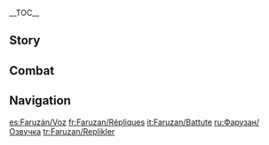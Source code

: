 {{CharacterTabs}}
{{LanguageTabs}}
__TOC__
==Story==
{{VO/Story
|character           = Faruzan

<!-- Hello -->
|vo_01_01_title      = Hello
|vo_01_01_file       = VO_{language}{character} Hello.ogg
|vo_01_01_tx         = Here's the [[Akademiya]]'s Distinguished Scholar Award, this is the [[Sumeru]] Puzzlers' League Lifetime Achievement Award, and there's something from the Synopsium on Ruin Mechanisms... What do you think? Got any interest in becoming my student? Ahem, just as a note, I am from the [[Haravatat]] Darshan. You'll get lost if you try to find me in the halls of [[Kshahrewar]].

<!-- Chats -->
|vo_02_01_title      = Chat: Rules
|vo_02_01_file       = VO_{language}{character} Chat - Rules.ogg
|vo_02_01_tx         = A hundred years have passed, yet there hasn't been any change to those dumb rules at the Akademiya...

|vo_02_02_title      = Chat: Honorifics
|vo_02_02_file       = VO_{language}{character} Chat - Honorifics.ogg
|vo_02_02_tx         = Hm? What did you say? I'm old now, so every other phrase escapes my ears. Try calling me "Madam Faruzan," and I'll see if I can pick that up.

|vo_02_03_title      = Chat: Conducting Research
|vo_02_03_file       = VO_{language}{character} Chat - Conducting Research.ogg
|vo_02_03_tx         = Academic research isn't some kind of fad. Topics don't just go in and out of fashion.

<!-- Weather -->
|vo_03_01_title      = When It Rains
|vo_03_01_file       = VO_{language}{character} When It Rains.ogg
|vo_03_01_tx         = I haven't been a child for many, many years, so I don't see any reason to be excited about the rain.

|vo_03_02_title      = When Thunder Strikes
|vo_03_02_file       = VO_{language}{character} When Thunder Strikes.ogg
|vo_03_02_tx         = Whoa! W&mdash;What? There's nothing wrong with being afraid of thunder even at an older age!

|vo_03_03_title      = When It Snows
|vo_03_03_file       = VO_{language}{character} When It Snows.ogg
|vo_03_03_tx         = How beautiful... How awe-inspiring... Achoo! *sniffle* Yes, and very cold-inducing as well...

|vo_03_04_title      = When the Wind Is Blowing
|vo_03_04_file       = VO_{language}{character} When the Wind Is Blowing.ogg
|vo_03_04_tx         = How cozy... A breezy, open environment really is the best.

|vo_03_05_title      = In the Desert
|vo_03_05_file       = VO_{language}{character} In the Desert.ogg
|vo_03_05_tx         = Hey, how did we circle back here again...

<!-- Greetings -->
|vo_04_01_title      = Good Morning
|vo_04_01_file       = VO_{language}{character} Good Morning.ogg
|vo_04_01_tx         = Youngster, there's nothing quite like an enthusiastic greeting to start your morning! Try to remember now: What are you supposed to say?

|vo_04_02_title      = Good Afternoon
|vo_04_02_file       = VO_{language}{character} Good Afternoon.ogg
|vo_04_02_tx         = I'm starting to get hungry... How about we go get something from the [[Grand Bazaar]]? Anything goes as long as it's not overly "innovative."

|vo_04_03_title      = Good Evening
|vo_04_03_file       = VO_{language}{character} Good Evening.ogg
|vo_04_03_tx         = Don't act so surprised &mdash; scholars of every generation pull all-nighters for their research. After all, the night offers a precious opportunity to contemplate ideas and topics in peace.

|vo_04_04_title      = Good Night
|vo_04_04_file       = VO_{language}{character} Good Night.ogg
|vo_04_04_tx         = This ancient text is making my head spin... Let's call it a night here and get some rest. I'll be heading to bed as well, so good night.

<!-- About -->
|vo_05_01_title      = About {character}: Senior Scholar
|vo_05_01_file       = VO_{language}{character} About {character} - Senior Scholar.ogg
|vo_05_01_tx         = What is it that you'd like to learn more about? Different forms of pressure-based puzzle mechanisms? The base layer design of [[Elemental Monuments]]? Huh, wait... Did you forget to call me "Madam Faruzan" just now when you asked your question?

|vo_05_02_title      = About {character}: A Mentor's Struggles
|vo_05_02_friendship = 4
|vo_05_02_file       = VO_{language}{character} About {character} - A Mentor's Struggles.ogg
|vo_05_02_tx         = I want my students to truly enjoy the study of ancient texts. If I can't find anyone like that, then I just won't take on any students! Ah, right, about finding someone to help me with my work... It's pretty reasonable for students to help their mentors when they have some free time, right? I mean, even I did that back in the day...

<!-- About Us -->
|vo_06_01_title      = About Us: Student Recruitment
|vo_06_01_file       = VO_{language}{character} About Us - Student Recruitment.ogg
|vo_06_01_tx         = Serious question: why don't you become my student? I'll tailor research topics to your needs and thoroughly explain everything you need to know. We can focus on practical ways to unlock modern-age puzzle mechanisms, and build on that with some work on the deciphering of associated texts. I've walked the walk, so I can promise you that everything you'd learn would be a great boon for your future adventures. There's no reason not to trust me!

|vo_06_02_title      = About Us: Solving Puzzles
|vo_06_02_friendship = 6
|vo_06_02_file       = VO_{language}{character} About Us - Solving Puzzles.ogg
|vo_06_02_tx         = When I was trapped, I spent so long solving puzzles that I became numb to even the flow of time. Now that I'm free again, I no longer have to face the puzzles of the world all on my own. Maybe we'll be able to spend some fun times together copying inscriptions, deciphering runes, and solving puzzles... Every minute should be savored.

<!-- Miscellany I -->
|vo_07_01_title      = About the [[Vision]]
|vo_07_01_friendship = 4
|vo_07_01_file       = VO_{language}{character} About the Vision.ogg
|vo_07_01_tx         = Hmph. My illustrious resume aside, my intellectual capabilities have been acknowledged even by the [[Barbatos|Anemo Archon]] himself. As for why I still can't find any students... Well, it's not due to any faults on my part or that of my Darshan. Maybe it's a matter of timing? I also received my Vision at precisely an opportune moment, after all.
|vo_07_01_mention    = Barbatos

|vo_07_02_title      = Something to Share: [[Kshahrewar]]
|vo_07_02_file       = VO_{language}{character} Something to Share - Kshahrewar.ogg
|vo_07_02_tx         = "Going forward, Kshahrewar will be the only Darshan dedicated to the study of mechanisms"... Hmph, if you ask me, the Kshahrewar scholars have gotten way ahead of themselves. When I was cracking puzzles all over Sumeru, they were still playing with rudimentary building blocks.

|vo_07_03_title      = Something to Share: [[Haravatat]]
|vo_07_03_file       = VO_{language}{character} Something to Share - Haravatat.ogg
|vo_07_03_tx         = Those geezers at Haravatat love to decline my funding requests with the excuse that my research's become too niche and impractical. By that logic, since we're still the Darshan with the lowest enrollment numbers, we might as well close our doors altogether.

|vo_07_04_title      = Interesting Things
|vo_07_04_file       = VO_{language}{character} Interesting Things.ogg
|vo_07_04_tx         = I've visited numerous ruins of all shapes and sizes and interpreted what scant texts and symbols I could find. [[Ruin Drakes]] are indeed mechanisms of the highest order. Hmm... perhaps "mechanism" isn't the best word for them. You could argue that they're antiquated "living organisms" that have managed to survive until the present day...

<!-- About Others -->
|vo_08_01_title      = About [[Lesser Lord Kusanali]]
|vo_08_01_friendship = 4
|vo_08_01_quest      = Akasha Pulses, the Kalpa Flame Rises
|vo_08_01_file       = VO_{language}{character} About Lesser Lord Kusanali.ogg
|vo_08_01_tx         = Knowledge is naturally something that cannot be limited or restrained. It's like how Kshahrewar can utilize Haravatat's research findings. All scholars will be grateful to Lesser Lord Kusanali for releasing the Akademiya&mdash; no, the entire City of Wisdom from the shackles of selfish desires. All who thirst for knowledge are now afforded the opportunity to search for treasures in the vast sea of knowledge.
|vo_08_01_mention    = Lesser Lord Kusanali

|vo_08_02_title      = About [[Tighnari]]
|vo_08_02_friendship = 4
|vo_08_02_file       = VO_{language}{character} About Tighnari.ogg
|vo_08_02_tx         = One of my favorite projects is researching rainforest ruins. Ah right, I should ask Tighnari to come with me next time. It's always fun to travel with the living copy of the Rainforest Survival Guide. I must say, even though I've been around for more than a hundred years, he's seen far more varieties of fungi than I've had the chance to taste...
|vo_08_02_mention    = Tighnari

|vo_08_03_title      = About [[Collei]]
|vo_08_03_friendship = 4
|vo_08_03_file       = VO_{language}{character} About Collei.ogg
|vo_08_03_tx         = Ah, Collei... She's respectful toward her elders, diligent, and has a hard-working attitude &mdash; truly the perfect student! Children like her deserve all the affection and praise. [[Tighnari]] really has no reason to be as strict as he has been. Hmph... I need to find a way to win her over... Ahem! What I meant to say was, as a senior scholar, I should find ways to improve the learning environment of younger students.
|vo_08_03_mention    = Collei,Tighnari

|vo_08_04_title      = About [[Cyno]]
|vo_08_04_friendship = 4
|vo_08_04_file       = VO_{language}{character} About Cyno.ogg
|vo_08_04_tx         = Cyno's jokes are composed using modern words and language patterns, but I still struggle to decipher any hidden meaning from his grammar and prose... Huh? It's all just literal meanings and homophones? Really...? Then, those jokes don't have any substance at all...
|vo_08_04_mention    = Cyno

|vo_08_05_title      = About [[Layla]]
|vo_08_05_friendship = 4
|vo_08_05_file       = VO_{language}{character} About Layla.ogg
|vo_08_05_tx         = Sometimes, she'll lower her head and keep her distance when she sees me. However, she's all smiles and greetings at night... I don't quite get her. Anyway, most kids in [[Rtawahist]] are geniuses. A quirk or two isn't anything to concern myself with.
|vo_08_05_mention    = Layla

|vo_08_06_title      = About [[Kaveh]]
|vo_08_06_friendship = 4
|vo_08_06_file       = VO_{language}{character} About Kaveh.ogg
|vo_08_06_tx         = Kaveh's a good kid with great potential. I had a casual chat with him once about some principles of mechanism construction. Hmm, how should I put it... He's too much of an artsy romantic, but at least he has some original ideas, which is rare nowadays. I've heard that he's fallen on some hard times, so I'm planning to invite him out for a good meal once my funding gets approved. It'll happen soon, promise.
|vo_08_06_mention    = Kaveh

|vo_08_07_title      = About [[Nilou]]
|vo_08_07_friendship = 4
|vo_08_07_file       = VO_{language}{character} About Nilou.ogg
|vo_08_07_tx         = I remember her; she's a courteous girl. I've only been to the Grand Bazaar a few times, but she's already remembered my name and face, and she's even tried to get the others to stop arguing with me. She really gets it! All youngsters should be more like her.
|vo_08_07_mention    = Nilou

|vo_08_08_title      = About [[Sethos]]
|vo_08_08_friendship = 4
|vo_08_08_file       = VO_{language}{character} About Sethos.ogg
|vo_08_08_tx         = Oh? You mean the new arrival? Yes, didn't he show up at the perfect time! I still don't know which Darshan he belongs to, but I seem to run into him all the time these days: out on the streets, in shops, at restaurants... It's like he's everywhere at once. The way he nods his head when he talks, it's like... oh, I don't know, like... a little puppy, yes. Eloquent young fellow, too. Seems like a good egg. Anyway, are you acquainted with him? You must encourage him to enroll in my classes. Tell him Madam Faruzan will take good care of him.
|vo_08_08_mention    = Sethos

<!-- More About -->
|vo_09_01_title      = More About {character}: I
|vo_09_01_file       = VO_{language}{character} More About {character} - 01.ogg
|vo_09_01_tx         = Interested in my story? Well, Madam Faruzan's life started more than a hundred years ago, and her story covers as much ground as some major academic publications. Still curious? Good, willingness to learn is an indispensable trait for scholars. You've got one foot in the door.

|vo_09_02_title      = More About {character}: II
|vo_09_02_friendship = 3
|vo_09_02_file       = VO_{language}{character} More About {character} - 02.ogg
|vo_09_02_tx         = Solving a truly ancient mechanical puzzle requires deciphering a deluge of ancient texts. I don't mean to boast, but they're probably on a completely different level from the ones you've solved on your adventures. Oh? Don't believe me? Then why don't you pick out some of the hardest ones you've done and show them to me? If I spend more than a half hour on any of them, it's your win.

|vo_09_03_title      = More About {character}: III
|vo_09_03_friendship = 4
|vo_09_03_file       = VO_{language}{character} More About {character} - 03.ogg
|vo_09_03_tx         = If I didn't accidentally lose myself in that [[King Deshret]] ruin, I could have contributed even more to Sumeru... Thankfully, my manuscripts and treatises were still put to good use. Those freeloading Kshahrewar used them to establish the fundamentals of the study of mechanisms. Haha, I'm not called "Madam Faruzan" for nothing, you know.
|vo_09_03_mention    = King Deshret

|vo_09_04_title      = More About {character}: IV
|vo_09_04_friendship = 5
|vo_09_04_file       = VO_{language}{character} More About {character} - 04.ogg
|vo_09_04_tx         = As a scholar, I should have the courage to accept failure and shoulder all of its consequences. I never wanted anyone to pity me, whether it be back then or right now. Also, don't forget that I eventually managed to solve that final puzzle by my own power, and freed myself from that accursed place... Instead of pity, shouldn't people feel encouragement and inspiration from my story?

|vo_09_05_title      = More About {character}: V
|vo_09_05_friendship = 6
|vo_09_05_file       = VO_{language}{character} More About {character} - 05.ogg
|vo_09_05_tx         = My field of study is nowhere as esteemed as it used to be, and Haravatat has refused me funding more than once. Every now and then, Kshahrewar will try to invite me to teach under their banner, and the conditions they've offered me are truly out of this world. More students, a higher spending limit... I still turned them down, however. No matter what, someone has to keep studying niche topics, so we can expand the frontiers of humanity's knowledge.

<!-- Miscellany II -->
|vo_10_01_title      = {character}'s Hobbies
|vo_10_01_file       = VO_{language}{character} Hobbies.ogg
|vo_10_01_tx         = Some greedy merchants and mercenaries try to hawk "antiques" of unknown origin in [[Port Ormos]] at exorbitant prices, but their goods are nothing more than secondhand trash. Hmph, I bust their scams whenever I catch sight of one. My skill in antiques appraisal is probably second only to the gods of the Seven.

|vo_10_02_title      = {character}'s Troubles
|vo_10_02_file       = VO_{language}{character} Troubles.ogg
|vo_10_02_tx         = A hundred years ago, my greatest source of frustration was my inability to decipher the information engraved on ruin monuments. Now, nothing irritates me more than the struggle to get funding. Ugh, it's making my head hurt again...

|vo_10_03_title      = Favorite Food
|vo_10_03_file       = VO_{language}{character} Favorite Food.ogg
|vo_10_03_tx         = You can improve the aroma of batter several times over if you bake it in the oven. Next time we're in the kitchen, I'll make some for you so you can get a taste of the flavors from my time. Since it'll be my super secret ancient recipe, I bet you won't find anything like it in the whole Grand Bazaar.

|vo_10_04_title      = Least Favorite Food
|vo_10_04_file       = VO_{language}{character} Least Favorite Food.ogg
|vo_10_04_tx         = There's a new dessert that they call [[Padisarah Pudding]]. Who decided to create it? Shouldn't puddings be made with rice? These culinary innovations are really getting out of hand. Thank you, but there's really no need to share it with me, even if you made it yourself.

<!-- Receiving a Gift -->
|vo_11_01_title      = Receiving a Gift: I
|vo_11_01_file       = VO_{language}{character} Receiving a Gift - 01.ogg
|vo_11_01_tx         = *munch* This is tastier than the food at most historic establishments. Could it be that the culinary arts haven't stopped improving?

|vo_11_02_title      = Receiving a Gift: II
|vo_11_02_file       = VO_{language}{character} Receiving a Gift - 02.ogg
|vo_11_02_tx         = The appearance, smell, and taste of this dish are all excellent. Do you read a lot of professional cooking books?

|vo_11_03_title      = Receiving a Gift: III
|vo_11_03_file       = VO_{language}{character} Receiving a Gift - 03.ogg
|vo_11_03_tx         = Hm? This indescribable taste... Are you trying to get me to figure out what this is?

<!-- Birthday -->
|vo_12_01_title      = Birthday
|vo_12_01_file       = VO_{language}{character} Birthday.ogg
|vo_12_01_tx         = Happy birthday! Here's a small toy for you. It's an assembly of a number of miniature puzzle mechanisms &mdash; you can find a button and lever here, as well as a roller to the side. Just play with it however you want, and I'll take care of it if it breaks. Hmph, and don't think I'm treating you like a child. Everyone, regardless of age, could use a moment of happiness and relaxation.

<!-- Feelings About Ascension -->
|vo_13_01_title      = Feelings About Ascension: Intro
|vo_13_01_ascension  = 1
|vo_13_01_file       = VO_{language}{character} Feelings About Ascension -  01.ogg
|vo_13_01_tx         = Ha, aren't you an energetic youngster? So enthusiastic, even about collecting materials.

|vo_13_02_title      = Feelings About Ascension: Building Up
|vo_13_02_ascension  = 2
|vo_13_02_file       = VO_{language}{character} Feelings About Ascension -  02.ogg
|vo_13_02_tx         = Oh? Have you unlocked some kind of mechanism? A continuous current of power is streaming in.

|vo_13_03_title      = Feelings About Ascension: Climax
|vo_13_03_ascension  = 4
|vo_13_03_file       = VO_{language}{character} Feelings About Ascension -  03.ogg
|vo_13_03_tx         = Huh, you're really putting a lot into this... Don't worry, it's my responsibility as your senior to guide and protect you. I won't let you go astray.

|vo_13_04_title      = Feelings About Ascension: Conclusion
|vo_13_04_ascension  = 6
|vo_13_04_file       = VO_{language}{character} Feelings About Ascension -  04.ogg
|vo_13_04_tx         = The past one hundred years have only afforded me the glimpse of a spindrift floating upon the endless sea of wisdom. As for the fields and puzzles that remain to be studied and explored... It'll be up to you and I to reveal their secrets.
}}

==Combat==
{{Combat VO
|character              = Faruzan

<!-- Elemental Skill -->
|skill_1_tx             = Too late for regrets.
|skill_2_tx             = Dare to mess with me?
|skill_3_tx             = We'll see about that.

<!-- Elemental Burst -->
|burst_1_tx             = Gears of the storm!
|burst_2_tx             = Have fun with this gift!
|burst_3_tx             = Truth repeats its course.

<!-- Sprint Start -->
|sprint-s_1_file        = Sprint Start 01,Sprint Start 02,Sprint Start 03

<!-- Deploying Wind Glider -->
|glider_1_file          = Deploying Wind Glider 01,Deploying Wind Glider 02,Deploying Wind Glider 03

<!-- Opening Treasure Chest -->
|chest_1_tx             = A historical artifact? Hmph... never mind.
|chest_2_tx             = A find that was worth the trip.
|chest_3_tx             = Here you go. "Thank you, Madam Faruzan."

<!-- Low HP -->
|low-hp_1_tx            = This isn't new!
|low-hp_2_tx            = This setback is nothing...
|low-hp_3_tx            = Don't underestimate me...

<!-- Ally at Low HP -->
|ally-low-hp_1_tx       = Careful, don't lose your life.
|ally-low-hp_2_tx       = Watch and learn, youngster!

<!-- Fallen -->
|fallen_1_tx            = The puzzle... is still unsolved...
|fallen_2_tx            = A scholar's journey... shouldn't end...
|fallen_3_tx            = Time... didn't stop for me...

<!-- Light Hit Taken -->
|hit-l_1_file           = Light Hit Taken 01,Light Hit Taken 02,Light Hit Taken 03,Light Hit Taken 04,Light Hit Taken 05,Light Hit Taken 06

<!-- Heavy Hit Taken -->
|hit-h_1_tx             = Wretched dastard!
|hit-h_2_tx             = No sense of respect!
|hit-h_3_file           = Heavy Hit Taken 03,Heavy Hit Taken 04,Heavy Hit Taken 05,Heavy Hit Taken 06

<!-- Joining Party-->
|join_1_tx              = Need the help of an elder, huh?
|join_2_tx              = Been a while since I've limbered up.
|join_3_tx              = Sure, I'll hang out with you youngsters.

<!-- Character Idles -->
|idle_1_file            = Standby 01

<!-- Light Attack -->
|atk-l_1_file           = Light Attack 01,Light Attack 02,Light Attack 03,Light Attack 04,Light Attack 05,Light Attack 06,Light Attack 07

<!-- Mid Attack -->
|atk-m_1_file           = Mid Attack 01,Mid Attack 02,Mid Attack 03

<!-- Heavy Attack -->
|atk-h_1_file           = Heavy Attack 01,Heavy Attack 02,Heavy Attack 03

<!-- Climbing -->
|climb_1_file           = Climbing 01,Climbing 02,Climbing 03

<!-- Climbing Breath -->
|climb-b_1_file         = Climbing Breath 01,Climbing Breath 02,Climbing Breath 03

<!-- Jumping -->
|jump_1_file            = Jumping 01,Jumping 02,Jumping 03,Jumping 04,Jumping 05
}}

==Navigation==
{{Character Navbox|VO}}

[[es:Faruzán/Voz]]
[[fr:Faruzan/Répliques]]
[[it:Faruzan/Battute]]
[[ru:Фарузан/Озвучка]]
[[tr:Faruzan/Replikler]]